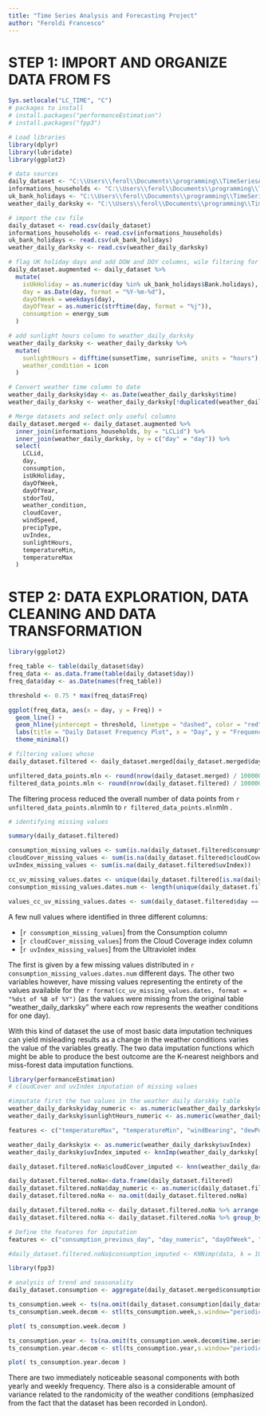 ```yaml
---
title: "Time Series Analysis and Forecasting Project"
author: "Feroldi Francesco"
---
```


# STEP 1: IMPORT AND ORGANIZE DATA FROM FS

```r
Sys.setlocale("LC_TIME", "C")
# packages to install
# install.packages("performanceEstimation")
# install.packages("fpp3")

# Load libraries
library(dplyr)
library(lubridate)
library(ggplot2)

# data sources
daily_dataset <- "C:\\Users\\ferol\\Documents\\programming\\TimeSeriesAnalyisis R+ Python\\archive\\daily_dataset.csv"
informations_households <- "C:\\Users\\ferol\\Documents\\programming\\TimeSeriesAnalyisis R+ Python\\archive\\informations_households.csv"
uk_bank_holidays <- "C:\\Users\\ferol\\Documents\\programming\\TimeSeriesAnalyisis R+ Python\\archive\\uk_bank_holidays.csv"
weather_daily_darksky <- "C:\\Users\\ferol\\Documents\\programming\\TimeSeriesAnalyisis R+ Python\\archive\\weather_daily_darksky.csv"

# import the csv file
daily_dataset <- read.csv(daily_dataset)
informations_households <- read.csv(informations_households)
uk_bank_holidays <- read.csv(uk_bank_holidays)
weather_daily_darksky <- read.csv(weather_daily_darksky)

# flag UK holiday days and add DOW and DOY columns, wile filtering for duplicate values
daily_dataset.augmented <- daily_dataset %>%
  mutate(
    isUkHoliday = as.numeric(day %in% uk_bank_holidays$Bank.holidays),
    day = as.Date(day, format = "%Y-%m-%d"),
    dayOfWeek = weekdays(day),
    dayOfYear = as.numeric(strftime(day, format = "%j")),
    consumption = energy_sum
  )

# add sunlight hours column to weather_daily_darksky
weather_daily_darksky <- weather_daily_darksky %>%
  mutate(
    sunlightHours = difftime(sunsetTime, sunriseTime, units = "hours"),
    weather_condition = icon
  )

# Convert weather time column to date
weather_daily_darksky$day <- as.Date(weather_daily_darksky$time)
weather_daily_darksky <- weather_daily_darksky[!duplicated(weather_daily_darksky$day), ]

# Merge datasets and select only useful columns
daily_dataset.merged <- daily_dataset.augmented %>%
  inner_join(informations_households, by = "LCLid") %>%
  inner_join(weather_daily_darksky, by = c("day" = "day")) %>%
  select(
    LCLid,
    day,
    consumption,
    isUkHoliday,
    dayOfWeek,
    dayOfYear,
    stdorToU,
    weather_condition,
    cloudCover,
    windSpeed,
    precipType,
    uvIndex,
    sunlightHours,
    temperatureMin,
    temperatureMax
  )
```

# STEP 2: DATA EXPLORATION, DATA CLEANING AND DATA TRANSFORMATION

```r
library(ggplot2)

freq_table <- table(daily_dataset$day)
freq_data <- as.data.frame(table(daily_dataset$day))
freq_data$day <- as.Date(names(freq_table))

threshold <- 0.75 * max(freq_data$Freq)

ggplot(freq_data, aes(x = day, y = Freq)) +
  geom_line() +
  geom_hline(yintercept = threshold, linetype = "dashed", color = "red") +
  labs(title = "Daily Dataset Frequency Plot", x = "Day", y = "Frequency") +
  theme_minimal()
```

```r
# filtering values whose
daily_dataset.filtered <- daily_dataset.merged[daily_dataset.merged$day %in% freq_data$day[freq_data$Freq >= threshold], ]

unfiltered_data_points.mln <- round(nrow(daily_dataset.merged) / 1000000, 1)
filtered_data_points.mln <- round(nrow(daily_dataset.filtered) / 1000000, 1)
```
The filtering process reduced the overall number of data points from `r unfiltered_data_points.mln`mln to `r filtered_data_points.mln`mln .

```r
# identifying missing values

summary(daily_dataset.filtered)

consumption_missing_values <- sum(is.na(daily_dataset.filtered$consumption))
cloudCover_missing_values <- sum(is.na(daily_dataset.filtered$cloudCover))
uvIndex_missing_values <- sum(is.na(daily_dataset.filtered$uvIndex))

cc_uv_missing_values.dates <- unique(daily_dataset.filtered[is.na(daily_dataset.filtered$cloudCover) & is.na(daily_dataset.filtered$uvIndex), ]$day) # nolint: line_length_linter.
consumption_missing_values.dates.num <- length(unique(daily_dataset.filtered[is.na(daily_dataset.filtered$consumption), ]$day)) # nolint: line_length_linter.

values_cc_uv_missing_values.dates <- sum(daily_dataset.filtered$day == as.Date(cc_uv_missing_values.dates))
```
A few null values where identified in three different columns:

* [`r consumption_missing_values`] from the Consumption column
* [`r cloudCover_missing_values`] from the Cloud Coverage index column
* [`r uvIndex_missing_values`] from the Ultraviolet index 

The first is given by a few missing values distributed in `r consumption_missing_values.dates.num` different days.
The other two variables however, have missing values representing the entirety of the values available for the `r format(cc_uv_missing_values.dates, format = "%dst of %B of %Y")` (as the values were missing from the original table "weather_daily_darksky" where each row represents the weather conditions for one day).

With this kind of dataset the use of most basic data imputation techniques can yield misleading results as a change in the weather conditions varies the value of the variables greatly.
The two data imputation functions which might be able to produce the best outcome are the K-nearest neighbors and miss-forest data imputation functions.

```r

library(performanceEstimation)
# cloudCover and uvIndex imputation of missing values

#imputate first the two values in the weather daily darskky table
weather_daily_darksky$day_numeric <- as.numeric(weather_daily_darksky$day)
weather_daily_darksky$sunlightHours_numeric <- as.numeric(weather_daily_darksky$sunlightHours)

features <- c("temperatureMax", "temperatureMin", "windBearing", "dewPoint", "windSpeed", "pressure", "visibility", "humidity", "moonPhase", "sunlightHours_numeric", "day_numeric", "x")

weather_daily_darksky$x <- as.numeric(weather_daily_darksky$uvIndex)
weather_daily_darksky$uvIndex_imputed <- knnImp(weather_daily_darksky[, features], k = 5)$x

daily_dataset.filtered.noNa$cloudCover_imputed <- knn(weather_daily_darksky[, features], weather_daily_darksky$cloudCover, k = 5)

daily_dataset.filtered.noNa<-data.frame(daily_dataset.filtered)
daily_dataset.filtered.noNa$day_numeric <- as.numeric(daily_dataset.filtered.noNa$day)
daily_dataset.filtered.noNa <- na.omit(daily_dataset.filtered.noNa)

daily_dataset.filtered.noNa <- daily_dataset.filtered.noNa %>% arrange(LCLid, day)
daily_dataset.filtered.noNa <- daily_dataset.filtered.noNa %>% group_by(LCLid) %>% mutate(consumption_previous_day = lag(consumption))

# Define the features for imputation
features <- c("consumption_previous_day", "day_numeric", "dayOfWeek", "dayOfYear", "isUkHoliday", "temperatureMax", "temperatureMin", "uvIndex", "cloudCover")

#daily_dataset.filtered.noNa$consumption_imputed <- KNNimp(data, k = 10, scale = TRUE, meth = "weighAvg", distData = daily_dataset.filtered.noNa)
```

```r
library(fpp3)

# analysis of trend and seasonality
daily_dataset.consumption <- aggregate(daily_dataset.merged$consumption, by=list(day=daily_dataset.merged$day), FUN=mean)

ts_consumption.week <- ts(na.omit(daily_dataset.consumption[daily_dataset.consumption$day <= "2014-02-27",]$x), frequency = 7)
ts_consumption.week.decom <- stl(ts_consumption.week,s.window="periodic")

plot( ts_consumption.week.decom )

ts_consumption.year <- ts(na.omit(ts_consumption.week.decom$time.series[, "trend"]), frequency = 365)
ts_consumption.year.decom <- stl(ts_consumption.year,s.window="periodic")

plot( ts_consumption.year.decom )

```
There are two immediately noticeable seasonal components with both yearly and weekly frequency. There also is a considerable amount of variance related to the randomicity of the weather conditions (emphasized from the fact that the dataset has been recorded in London).